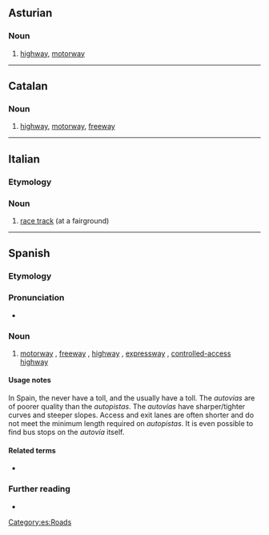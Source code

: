 ==Asturian==
{{wikipedia|lang=ast}}

===Noun===
{{ast-noun|f|autopistes}}

# [[highway]], [[motorway]]

----

==Catalan==

===Noun===
{{ca-noun|f}}

# [[highway]], [[motorway]], [[freeway]]

----

==Italian==

===Etymology===
{{prefix|it|auto|pista}}

===Noun===
{{it-noun|f}}

# [[race track]] (at a fairground)

----

==Spanish==
{{wikipedia|lang=es}}

===Etymology===
{{af|es|auto|pista}}

===Pronunciation===
* {{es-IPA}}

===Noun===
{{es-noun|f}}

# [[motorway]] {{q|Britain, Ireland, New Zealand}}, [[freeway]] {{q|Australia, Canada, US}}, [[highway]] {{q|parts of the US}}, [[expressway]] {{q|parts of Canada, parts of the US}}, [[controlled-access highway]]

====Usage notes====
In Spain, the {{m|es|autovía|autovías}} never have a toll, and the {{m|es|autopista|autopistas}} usually have a toll. The ''autovías'' are of poorer quality than the ''autopistas''. The ''autovías'' have sharper/tighter curves and steeper slopes. Access and exit lanes are often shorter and do not meet the minimum length required on ''autopistas''. It is even possible to find bus stops on the ''autovía'' itself.

====Related terms====
*{{l|es|autovía}}

===Further reading===
* {{R:DRAE}}

[[Category:es:Roads]]